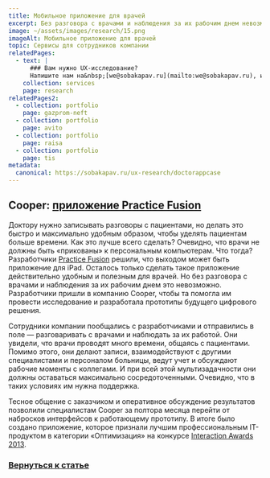 ```yaml
---
title: Мобильное приложение для врачей
excerpt: Без разговора с врачами и наблюдения за их рабочим днем невозможно сделать для них удобное приложение
image: ~/assets/images/research/15.png
imageAlt: Мобильное приложение для врачей
topic: Сервисы для сотрудников компании
relatedPages:
  - text: |
      ### Вам нужно UX-исследование?
      Напишите нам на&nbsp;[we@sobakapav.ru](mailto:we@sobakapav.ru), и мы проведем для вас [исследование пользователей](/services/research).
    collection: services
    page: research
relatedPages2:
  - collection: portfolio
    page: gazprom-neft
  - collection: portfolio
    page: avito
  - collection: portfolio
    page: raisa
  - collection: portfolio
    page: tis
metadata:
  canonical: https://sobakapav.ru/ux-research/doctorappcase
---
```



## Cooper: [приложение Practice Fusion](https://en.wikipedia.org/wiki/Practice_Fusion)

Доктору нужно записывать разговоры с пациентами, но делать это быстро и максимально удобным образом, чтобы уделять пациентам больше времени. Как это лучше всего сделать? Очевидно, что врачи не должны быть «прикованы» к персональным компьютерам. Что тогда? Разработчики [Practice Fusion](https://www.practicefusion.com) решили, что выходом может быть приложение для iPad. Осталось только сделать такое приложение действительно удобным и полезным для врачей. Но без разговора с врачами и наблюдения за их рабочим днем это невозможно. Разработчики пришли в компанию Cooper, чтобы та помогла им провести исследование и разработала прототипы будущего цифрового решения.

Сотрудники компании пообщались с разработчиками и отправились в поле — разговаривать с врачами и наблюдать за их работой. Они увидели, что врачи проводят много времени, общаясь с пациентами. Помимо этого, они делают записи, взаимодействуют с другими специалистами и персоналом больницы, ведут учет и обсуждают рабочие моменты с коллегами. И при всей этой мультизадачности они должны оставаться максимально сосредоточенными. Очевидно, что в таких условиях им нужна поддержка.

Тесное общение с заказчиком и оперативное обсуждение результатов позволили специалистам Cooper за полтора месяца перейти от набросков интерфейсов к работающему прототипу. В итоге было создано приложение, которое признали лучшим профессиональным IT-продуктом в категории «Оптимизация» на конкурсе [Interaction Awards 2013](https://awards.ixda.org/projects/practice-fusion-ipad-application).

### [Вернуться к статье](/ux-research/#case4)


